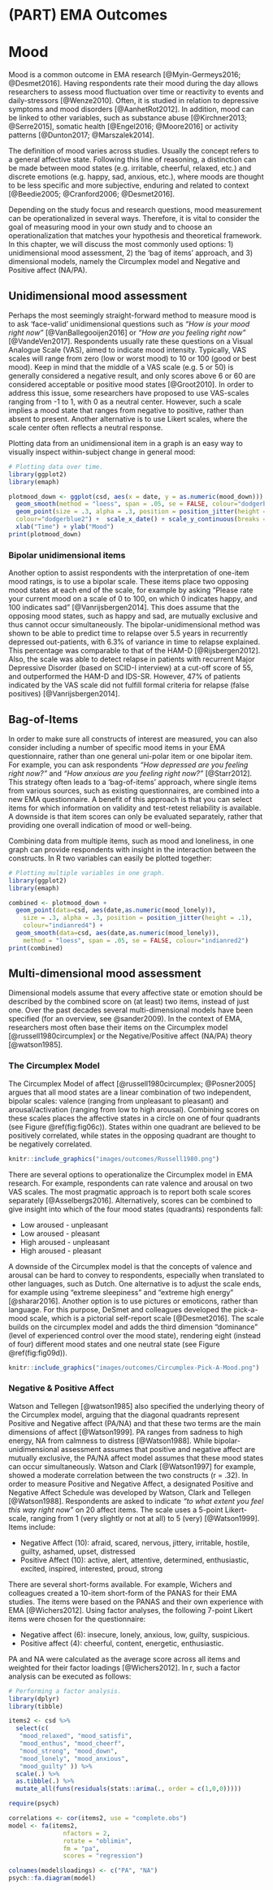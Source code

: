 
# (PART) EMA Outcomes {-}

# Mood {#mood}
\index{Mood}
\index{Mood assessment}

\index{EMA research!Mood disorders}
\index{EMA research!Substance-related disorders}
\index{EMA research!Somatic health}
\index{EMA research!Activity patterns}

Mood is a common outcome in EMA research [@Myin-Germeys2016; @Desmet2016].
Having respondents rate their mood during the day allows researchers to assess
mood fluctuation over time or reactivity to events and daily-stressors
[@Wenze2010]. Often, it is studied in relation to depressive symptoms and mood
disorders [@AanhetRot2012]. In addition, mood can be linked to other
variables, such as substance abuse [@Kirchner2013; @Serre2015], somatic health
[@Engel2016; @Moore2016] or activity patterns [@Dunton2017; @Marszalek2014].

\index{Mood definitions}
\index{Mood definitions!Mood states}
\index{Mood definitions!Emotions}
The definition of mood varies across studies. Usually the concept refers to a
general affective state. Following this line of reasoning, a distinction can be
made between mood states (e.g. irritable, cheerful, relaxed, etc.) and discrete
emotions (e.g. happy, sad, anxious, etc.), where moods are thought to be less
specific and more subjective, enduring and related to context [@Beedie2005;
@Cranford2006; @Desmet2016].

Depending on the study focus and research questions, mood measurement can be
operationalized in several ways. Therefore, it is vital to consider the goal of
measuring mood in your own study and to choose an operationalization that
matches your hypothesis and theoretical framework. In this chapter, we will
discuss the most commonly used options: 1) unidimensional mood assessment, 2)
the 'bag of items' approach, and 3) dimensional models, namely the Circumplex
model and Negative and Positive affect (NA/PA).

## Unidimensional mood assessment
\index{Mood assessment!Unidimensional}
Perhaps the most seemingly straight-forward method to measure mood is to ask
'face-valid' unidimensional questions such as *"How is your mood right now"*
[@VanBallegooijen2016] or *"How are you feeling right now"* [@VandeVen2017].
Respondents usually rate these questions on a Visual Analogue Scale (VAS), aimed
to indicate mood intensity. Typically, VAS scales will range from zero (low or
worst mood) to 10 or 100 (good or best mood). Keep in mind that the middle of a
VAS scale (e.g. 5 or 50) is generally considered a negative result, and only
scores above 6 or 60 are considered acceptable or positive mood states
[@Groot2010]. In order to address this issue, some researchers have proposed
to use VAS-scales ranging from -1 to 1, with 0 as a neutral center. However,
such a scale implies a mood state that ranges from negative to positive, rather
than absent to present. Another alternative is to use Likert scales, where the
scale center often reflects a neutral response.

Plotting data from an unidimensional item in a graph is an easy way to visually
inspect within-subject change in general mood:

```r
# Plotting data over time.
library(ggplot2) 
library(emaph)

plotmood_down <- ggplot(csd, aes(x = date, y = as.numeric(mood_down))) +
  geom_smooth(method = "loess", span = .05, se = FALSE, colour="dodgerblue4") + 
  geom_point(size = .3, alpha = .3, position = position_jitter(height = .1),
  colour="dodgerblue2") +  scale_x_date() + scale_y_continuous(breaks = 1:7) +
  xlab("Time") + ylab("Mood") 
print(plotmood_down)
```  

### Bipolar unidimensional items
\index{Mood assessment!Bipolar unidimensional}

Another option to assist respondents with the interpretation of one-item mood
ratings, is to use a bipolar scale. These items place two opposing mood states
at each end of the scale, for example by asking "Please rate your current mood
on a scale of 0 to 100, on which 0 indicates happy, and 100 indicates sad"
[@Vanrijsbergen2014]. This does assume that the opposing mood states, such as
happy and sad, are mutually exclusive and thus cannot occur simultaneously. The
bipolar-unidimensional method was shown to be able to predict time to relapse
over 5.5 years in recurrently depressed out-patients, with 6.3% of variance in
time to relapse explained. This percentage was comparable to that of the HAM-D
[@Rijsbergen2012]. Also, the scale was able to detect relapse in patients with
recurrent Major Depressive Disorder (based on SCID-I interview) at a cut-off
score of 55, and outperformed the HAM-D and IDS-SR. However, 47% of patients
indicated by the VAS scale did not fulfill formal criteria for relapse (false
positives) [@Vanrijsbergen2014].

## Bag-of-Items
\index{Mood assessment!Bag-of-Items}

In order to make sure all constructs of interest are measured, you can also
consider including a number of specific mood items in your EMA questionnaire,
rather than one general uni-polar item or one bipolar item. For example, you can
ask respondents *"How depressed are you feeling right now?"* and *"How anxious are
you feeling right now?"* [@Starr2012]. This strategy often leads to a
'bag-of-items' approach, where single items from various sources, such as
existing questionnaires, are combined into a new EMA questionnaire. A benefit of
this approach is that you can select items for which information on validity and
test-retest reliability is available. A downside is that item scores can only be
evaluated separately, rather that providing one overall indication of mood or
well-being.

Combining data from multiple items, such as mood and loneliness, in one graph
can provide respondents with insight in the interaction between the constructs.
In R two variables can easily be plotted together:

```r
# Plotting multiple variables in one graph.
library(ggplot2) 
library(emaph)

combined <- plotmood_down + 
  geom_point(data=csd, aes(date,as.numeric(mood_lonely)), 
    size = .3, alpha = .3, position = position_jitter(height = .1),
    colour="indianred4") + 
  geom_smooth(data=csd, aes(date,as.numeric(mood_lonely)), 
    method = "loess", span = .05, se = FALSE, colour="indianred2")
print(combined)
```  

## Multi-dimensional mood assessment
\index{Mood assessment!Multi-dimensional}

Dimensional models assume that every affective state or emotion should be
described by the combined score on (at least) two items, instead of just one.
Over the past decades several multi-dimensional models have been specified (for
an overview, see @sander2009). In the context of EMA, researchers most often
base their items on the Circumplex model [@russell1980circumplex] or the
Negative/Positive affect (NA/PA) theory [@watson1985].

### The Circumplex Model
\index{Mood assessment!Circumplex model}
\index{Circumplex model}
\index{Mood assessment!Pick-a-mood scale}

The Circumplex Model of affect [@russell1980circumplex; @Posner2005] argues
that all mood states are a linear combination of two independent, bipolar
scales: valence (ranging from unpleasant to pleasant) and arousal/activation
(ranging from low to high arousal). Combining scores on these scales places the
affective states in a circle on one of four quadrants (see Figure
\@ref(fig:fig06c)). States within one quadrant are believed to be positively
correlated, while states in the opposing quadrant are thought to be negatively
correlated.

```r
knitr::include_graphics("images/outcomes/Russell1980.png")
```

There are several options to operationalize the Circumplex model in EMA
research. For example, respondents can rate valence and arousal on two VAS
scales. The most pragmatic approach is to report both scale scores separately
[@Asselbergs2016]. Alternatively, scores can be combined to give insight into
which of the four mood states (quadrants) respondents fall:

  - Low aroused - unpleasant
  - Low aroused - pleasant
  - High aroused - unpleasant
  - High aroused - pleasant

A downside of the Circumplex model is that the concepts of valence and arousal
can be hard to convey to respondents, especially when translated to other
languages, such as Dutch. One alternative is to adjust the scale ends, for
example using “extreme sleepiness” and “extreme high energy” [@sharar2016].
Another option is to use pictures or emoticons, rather than language. For this
purpose, DeSmet and colleagues developed the pick-a-mood scale, which is a
pictorial self-report scale [@Desmet2016]. The scale builds on the circumplex
model and adds the third dimension "dominance" (level of experienced control
over the mood state), rendering eight (instead of four) different mood states
and one neutral state (see Figure \@ref(fig:fig09d)).

```r
knitr::include_graphics("images/outcomes/Circumplex-Pick-A-Mood.png")
```

### Negative & Positive Affect
\index{Positive and Negative Affect}
\index{Mood assessment!PA/NA} 
\index{Positive Affect|see{Mood assessment!PA/NA}} 
\index{Positive and Negative Affect!PANAS|see{Mood assessment}}

Watson and Tellegen [@watson1985] also specified the underlying theory of the
Circumplex model, arguing that the diagonal quadrants represent Positive and
Negative affect (PA/NA) and that these two terms are the main dimensions of
affect [@Watson1999]. PA ranges from sadness to high energy, NA from calmness
to distress [@Watson1988]. While bipolar-unidimensional assessment assumes
that positive and negative affect are mutually exclusive, the PA/NA affect model
assumes that these mood states can occur simultaneously. Watson and Clark
[@Watson1997] for example, showed a moderate correlation between the two
constructs (r = .32). In order to measure Positive and Negative Affect, a designated
Positive and Negative Affect Schedule was developed by Watson, Clark and
Tellegen [@Watson1988]. Respondents are asked to indicate *"to what extent you
feel this way right now"* on 20 affect items. The scale uses a 5-point
Likert-scale, ranging from 1 (very slightly or not at all) to 5 (very)
[@Watson1999]. Items include:

  - Negative Affect (10): afraid, scared, nervous, jittery, irritable, hostile,
    guilty, ashamed, upset, distressed
  - Positive Affect (10): active, alert, attentive, determined, enthusiastic,
    excited, inspired, interested, proud, strong

There are several short-forms available. For example, Wichers and colleagues
created a 10-item short-form of the PANAS for their EMA studies. The items were
based on the PANAS and their own experience with EMA [@Wichers2012]. Using
factor analyses, the following 7-point Likert items were chosen for the
questionnaire:

  - Negative affect (6): insecure, lonely, anxious, low, guilty, suspicious.
  - Positive affect (4): cheerful, content, energetic, enthusiastic.

PA and NA were calculated as the average score across all items and weighted for
their factor loadings [@Wichers2012]. In r, such a factor analysis can be
executed as follows:

```r
# Performing a factor analysis.
library(dplyr)
library(tibble)

items2 <- csd %>%
  select(c(
   "mood_relaxed", "mood_satisfi",
   "mood_enthus", "mood_cheerf",
   "mood_strong", "mood_down",
   "mood_lonely", "mood_anxious", 
   "mood_guilty" )) %>%
  scale(.) %>%
  as.tibble(.) %>%
  mutate_all(funs(residuals(stats::arima(., order = c(1,0,0)))))

require(psych)

correlations <- cor(items2, use = "complete.obs")
model <- fa(items2,
               nfactors = 2,
               rotate = "oblimin",
               fm = "pa",
               scores = "regression")

colnames(model$loadings) <- c("PA", "NA")
psych::fa.diagram(model)

```
